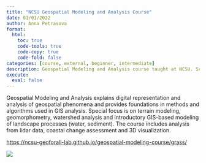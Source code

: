 ```yaml
---
title: "NCSU Geospatial Modeling and Analysis Course"
date: 01/01/2022
author: Anna Petrasova
format: 
  html:
    toc: true
    code-tools: true
    code-copy: true
    code-fold: false
categories: [course, external, beginner, intermediate]
description: Geospatial Modeling and Analysis course taught at NCSU. Several topics are covered with GRASS.
execute: 
  eval: false
---
```


Geospatial Modeling and Analysis explains digital representation and analysis of geospatial phenomena and provides foundations in methods and algorithms used in GIS analysis. Special focus is on terrain modeling, geomorphometry, watershed analysis and introductory GIS-based modeling of landscape processes (water, sediment). The course includes analysis from lidar data, coastal change assessment and 3D visualization.

<https://ncsu-geoforall-lab.github.io/geospatial-modeling-course/grass/>

![](images/NCSU_582.png){.preview-image}
